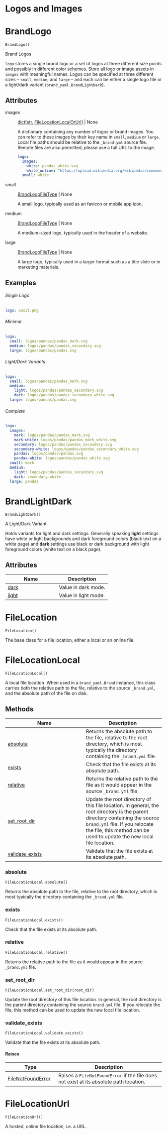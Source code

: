 # Logos and Images



# BrandLogo { #brand_yaml.BrandLogo }

`BrandLogo()`

Brand Logos

`logo` stores a single brand logo or a set of logos at three different size
points and possibly in different color schemes. Store all logo or image
assets in `images` with meaningful names. Logos can be specified at three
different sizes -- `small`, `medium`, and `large` -- and each can be either
a single logo file or a light/dark variant (`brand_yaml.BrandLightDark`).

## Attributes

images

:   [dict](`dict`)\[[str](`str`), [FileLocationLocalOrUrl](`brand_yaml.file.FileLocationLocalOrUrl`)\] \| None

    A dictionary containing any number of logos or brand images. You can
    refer to these images by their key name in `small`, `medium` or `large`.
    Local file paths should be relative to the `_brand.yml` source file.
    Remote files are also permitted; please use a full URL to the image.

    ```yaml
    logo:
      images:
        white: pandas_white.svg
        white_online: "https://upload.wikimedia.org/wikipedia/commons/e/ed/Pandas_logo.svg"
      small: white
    ```

small

:   [BrandLogoFileType](`brand_yaml.logo.BrandLogoFileType`) \| None

    A small logo, typically used as an favicon or mobile app icon.

medium

:   [BrandLogoFileType](`brand_yaml.logo.BrandLogoFileType`) \| None

    A medium-sized logo, typically used in the header of a website.

large

:   [BrandLogoFileType](`brand_yaml.logo.BrandLogoFileType`) \| None

    A large logo, typically used in a larger format such as a title slide
    or in marketing materials.

## Examples

::: {.panel-tabset}


###### Single Logo

```.yaml
logo: posit.png
```



###### Minimal

```.yaml
logo:
  small: logos/pandas/pandas_mark.svg
  medium: logos/pandas/pandas_secondary.svg
  large: logos/pandas/pandas.svg
```



###### Light/Dark Variants

```.yaml
logo:
  small: logos/pandas/pandas_mark.svg
  medium:
    light: logos/pandas/pandas_secondary.svg
    dark: logos/pandas/pandas_secondary_white.svg
  large: logos/pandas/pandas.svg
```



###### Complete

```.yaml
logo:
  images:
    mark: logos/pandas/pandas_mark.svg
    mark-white: logos/pandas/pandas_mark_white.svg
    secondary: logos/pandas/pandas_secondary.svg
    secondary-white: logos/pandas/pandas_secondary_white.svg
    pandas: logos/pandas/pandas.svg
    pandas-white: logos/pandas/pandas_white.svg
  small: mark
  medium:
    light: logos/pandas/pandas_secondary.svg
    dark: secondary-white
  large: pandas
```

:::

# BrandLightDark { #brand_yaml.BrandLightDark }

`BrandLightDark()`

A Light/Dark Variant

Holds variants for light and dark settings. Generally speaking **light**
settings have white or light backgrounds and dark foreground colors
(black text on a white page) and **dark** settings use black or dark
background with light foreground colors (white text on a black page).

## Attributes

| Name | Description |
| --- | --- |
| [dark](#brand_yaml._defs.BrandLightDark.dark) | Value in dark mode. |
| [light](#brand_yaml._defs.BrandLightDark.light) | Value in light mode. |


# FileLocation { #brand_yaml.FileLocation }

`FileLocation()`

The base class for a file location, either a local or an online file.

# FileLocationLocal { #brand_yaml.FileLocationLocal }

`FileLocationLocal()`

A local file location. When used in a `brand_yaml.Brand` instance, this
class carries both the relative path to the file, relative to the source
`_brand.yml`, and the absolute path of the file on disk.

## Methods

| Name | Description |
| --- | --- |
| [absolute](#brand_yaml.FileLocationLocal.absolute) | Returns the absolute path to the file, relative to the root directory, which is most typically the directory containing the `_brand.yml` file. |
| [exists](#brand_yaml.FileLocationLocal.exists) | Check that the file exists at its absolute path. |
| [relative](#brand_yaml.FileLocationLocal.relative) | Returns the relative path to the file as it would appear in the source `_brand.yml` file. |
| [set_root_dir](#brand_yaml.FileLocationLocal.set_root_dir) | Update the root directory of this file location. In general, the root directory is the parent directory containing the source `brand.yml` file. If you relocate the file, this method can be used to update the new local file location. |
| [validate_exists](#brand_yaml.FileLocationLocal.validate_exists) | Validate that the file exists at its absolute path. |

### absolute { #brand_yaml.FileLocationLocal.absolute }

`FileLocationLocal.absolute()`

Returns the absolute path to the file, relative to the root directory,
which is most typically the directory containing the `_brand.yml` file.

### exists { #brand_yaml.FileLocationLocal.exists }

`FileLocationLocal.exists()`

Check that the file exists at its absolute path.

### relative { #brand_yaml.FileLocationLocal.relative }

`FileLocationLocal.relative()`

Returns the relative path to the file as it would appear in the source
`_brand.yml` file.

### set_root_dir { #brand_yaml.FileLocationLocal.set_root_dir }

`FileLocationLocal.set_root_dir(root_dir)`

Update the root directory of this file location. In general, the root
directory is the parent directory containing the source `brand.yml`
file. If you relocate the file, this method can be used to update the
new local file location.

### validate_exists { #brand_yaml.FileLocationLocal.validate_exists }

`FileLocationLocal.validate_exists()`

Validate that the file exists at its absolute path.

#### Raises

| Type                                     | Description                                                                            |
|------------------------------------------|----------------------------------------------------------------------------------------|
| [FileNotFoundError](`FileNotFoundError`) | Raises a `FileNotFoundError` if the file does not exist at its absolute path location. |

# FileLocationUrl { #brand_yaml.FileLocationUrl }

`FileLocationUrl()`

A hosted, online file location, i.e. a URL.